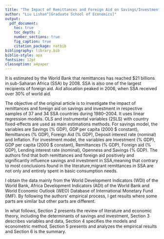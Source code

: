 ```yaml
---
title: "The Impact of Remittances and Foreign Aid on Savings/Investment in Sub-Saharan Africa"
author: "Liu Lishan^[Graduate School of Economics]"
output: 
  pdf_document:
    toc: true
    toc_depth: 2
    number_sections: true
    fig_caption: true
    citation_package: natbib
bibliography: library.bib
biblio-style: apa
fontsize: 12pt
classoption: a4paper
---
```

It is estimated by the World Bank that remittances has reached $21 billions in sub-Saharan Africa (SSA) by 2008. SSA is also one of the largest recipients of foreign aid. Aid allocation peaked in 2006, when SSA received over 30% of world aid. 


The objective of the original article is to investigate the impact of remittances and foreign aid on savings and investment in respective samples of 37 and 34 SSA countries during 1980–2004. It uses linear regression models. OLS and instrumental variables (2SLS) with country fixed-effects are used as main estimations methods. For savings model, the variables are Savings (% GDP), GDP per capita (2000 \$ constant), Remittances (% GDP), Foreign Aid (% GDP), Deposit interest rate (nominal) and Inflation. For investment model, the variables are Investment (% GDP), GDP per capita (2000 \$ constant), Remittances (% GDP), Foreign aid (% GDP), Lending interest rate (nominal), Openness and Savings (% GDP). The authors find that both remittances and foreign aid positively and significantly influence savings and investment in SSA,meaning that contrary to most conclusions found in the literature,migrant remittances in SSA are not only and entirely spent in basic consumption needs.

I obtain the data mainly from the World Development Indicators (WDI) of the World Bank, Africa Development Indicators (ADI) of the World Bank and World Economic Outlook (WEO) Database of International Monetary Fund (IMF). By following the authors’ empirical process, I get results where some parts are similar but other parts are different.

In what follows, Section 2 presents the review of literature and economic theory, including the determinants of savings and investment, Section 3 describes variables and data, Section 4 specifies the models and econometric method, Section 5 presents and analyzes the empirical results and Section 6 is the summary.
